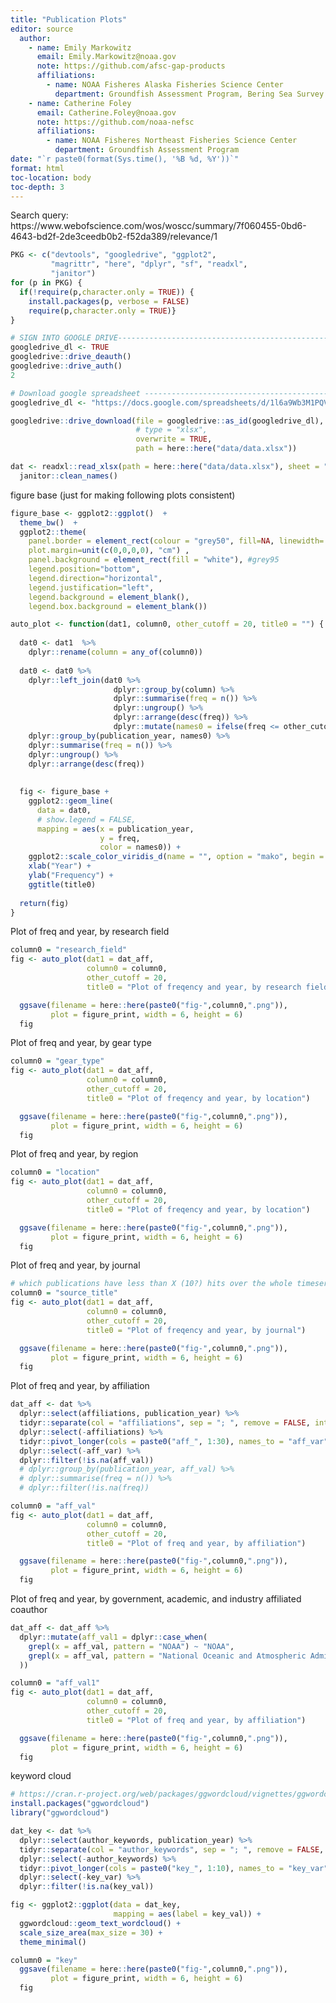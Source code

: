 ```yaml
---
title: "Publication Plots"
editor: source
  author:
    - name: Emily Markowitz
      email: Emily.Markowitz@noaa.gov 
      note: https://github.com/afsc-gap-products
      affiliations:
        - name: NOAA Fisheres Alaska Fisheries Science Center
          department: Groundfish Assessment Program, Bering Sea Survey Team
    - name: Catherine Foley
      email: Catherine.Foley@noaa.gov 
      note: https://github.com/noaa-nefsc
      affiliations:
        - name: NOAA Fisheres Northeast Fisheries Science Center
          department: Groundfish Assessment Program
date: "`r paste0(format(Sys.time(), '%B %d, %Y'))`"
format: html
toc-location: body
toc-depth: 3
---
```


Search query: https://www.webofscience.com/wos/woscc/summary/7f060455-0bd6-4643-bd2f-2de3ceedb0b2-f52da389/relevance/1 

```r
PKG <- c("devtools", "googledrive", "ggplot2", 
         "magrittr", "here", "dplyr", "sf", "readxl", 
         "janitor")
for (p in PKG) {
  if(!require(p,character.only = TRUE)) {  
    install.packages(p, verbose = FALSE)
    require(p,character.only = TRUE)}
}
```


```r

# SIGN INTO GOOGLE DRIVE--------------------------------------------------------
googledrive_dl <- TRUE
googledrive::drive_deauth()
googledrive::drive_auth()
2

# Download google spreadsheet --------------------------------------------------
googledrive_dl <- "https://docs.google.com/spreadsheets/d/1l6a9Wb3M1PQV9UwHk7Ddfiiuq5U5lVW5"

googledrive::drive_download(file = googledrive::as_id(googledrive_dl),  #"gap_survey_progression.csv",
                            # type = "xlsx", 
                            overwrite = TRUE, 
                            path = here::here("data/data.xlsx"))

dat <- readxl::read_xlsx(path = here::here("data/data.xlsx"), sheet = "Papers") %>% 
  janitor::clean_names() 
```

figure base (just for making following plots consistent)

```r
figure_base <- ggplot2::ggplot()  +
  theme_bw()  +
  ggplot2::theme(
    panel.border = element_rect(colour = "grey50", fill=NA, linewidth=.5),
    plot.margin=unit(c(0,0,0,0), "cm") ,
    panel.background = element_rect(fill = "white"), #grey95
    legend.position="bottom",
    legend.direction="horizontal",
    legend.justification="left",
    legend.background = element_blank(),
    legend.box.background = element_blank())
```


```r
auto_plot <- function(dat1, column0, other_cutoff = 20, title0 = "") {
  
  dat0 <- dat1  %>% 
    dplyr::rename(column = any_of(column0)) 
  
  dat0 <- dat0 %>% 
    dplyr::left_join(dat0 %>% 
                       dplyr::group_by(column) %>% 
                       dplyr::summarise(freq = n()) %>% 
                       dplyr::ungroup() %>%
                       dplyr::arrange(desc(freq)) %>%
                       dplyr::mutate(names0 = ifelse(freq <= other_cutoff, "Other", column)) ) %>% 
    dplyr::group_by(publication_year, names0) %>% 
    dplyr::summarise(freq = n()) %>% 
    dplyr::ungroup() %>%
    dplyr::arrange(desc(freq))
  
  
  fig <- figure_base + 
    ggplot2::geom_line(
      data = dat0, 
      # show.legend = FALSE, 
      mapping = aes(x = publication_year, 
                    y = freq, 
                    color = names0)) + 
    ggplot2::scale_color_viridis_d(name = "", option = "mako", begin = .1, end = .7) + 
    xlab("Year") +
    ylab("Frequency") +
    ggtitle(title0) 
  
  return(fig)
}
```

Plot of freq and year, by research field

```r
column0 = "research_field"
fig <- auto_plot(dat1 = dat_aff, 
                 column0 = column0, 
                 other_cutoff = 20, 
                 title0 = "Plot of freqency and year, by research field")

  ggsave(filename = here::here(paste0("fig-",column0,".png")),
         plot = figure_print, width = 6, height = 6)
  fig
```

Plot of freq and year, by gear type

```r
column0 = "gear_type"
fig <- auto_plot(dat1 = dat_aff, 
                 column0 = column0, 
                 other_cutoff = 20, 
                 title0 = "Plot of freqency and year, by location")

  ggsave(filename = here::here(paste0("fig-",column0,".png")),
         plot = figure_print, width = 6, height = 6)
  fig
```

Plot of freq and year, by region

```r

column0 = "location"
fig <- auto_plot(dat1 = dat_aff, 
                 column0 = column0, 
                 other_cutoff = 20, 
                 title0 = "Plot of freqency and year, by location")

  ggsave(filename = here::here(paste0("fig-",column0,".png")),
         plot = figure_print, width = 6, height = 6)
  fig
```

Plot of freq and year, by journal

```r
# which publications have less than X (10?) hits over the whole timeseries?
column0 = "source_title"
fig <- auto_plot(dat1 = dat_aff, 
                 column0 = column0, 
                 other_cutoff = 20, 
                 title0 = "Plot of freqency and year, by journal")

  ggsave(filename = here::here(paste0("fig-",column0,".png")),
         plot = figure_print, width = 6, height = 6)
  fig
```

Plot of freq and year, by affiliation

```r
dat_aff <- dat %>% 
  dplyr::select(affiliations, publication_year) %>%
  tidyr::separate(col = "affiliations", sep = "; ", remove = FALSE, into = paste0("aff_", 1:30)) %>% 
  dplyr::select(-affiliations) %>%
  tidyr::pivot_longer(cols = paste0("aff_", 1:30), names_to = "aff_var", values_to = "aff_val") %>%
  dplyr::select(-aff_var) %>% 
  dplyr::filter(!is.na(aff_val))
  # dplyr::group_by(publication_year, aff_val) %>% 
  # dplyr::summarise(freq = n()) %>% 
  # dplyr::filter(!is.na(freq))

column0 = "aff_val"
fig <- auto_plot(dat1 = dat_aff, 
                 column0 = column0, 
                 other_cutoff = 20, 
                 title0 = "Plot of freq and year, by affiliation")

  ggsave(filename = here::here(paste0("fig-",column0,".png")),
         plot = figure_print, width = 6, height = 6)
  fig
```

Plot of freq and year, by government, academic, and industry affiliated coauthor

```r
dat_aff <- dat_aff %>% 
  dplyr::mutate(aff_val1 = dplyr::case_when(
    grepl(x = aff_val, pattern = "NOAA") ~ "NOAA",
    grepl(x = aff_val, pattern = "National Oceanic and Atmospheric Administration") ~ "NOAA"
  ))

column0 = "aff_val1"
fig <- auto_plot(dat1 = dat_aff, 
                 column0 = column0, 
                 other_cutoff = 20, 
                 title0 = "Plot of freq and year, by affiliation")

  ggsave(filename = here::here(paste0("fig-",column0,".png")),
         plot = figure_print, width = 6, height = 6)
  fig
```

keyword cloud

```r
# https://cran.r-project.org/web/packages/ggwordcloud/vignettes/ggwordcloud.html
install.packages("ggwordcloud")
library("ggwordcloud")

dat_key <- dat %>% 
  dplyr::select(author_keywords, publication_year) %>%
  tidyr::separate(col = "author_keywords", sep = "; ", remove = FALSE, into = paste0("key_", 1:10)) %>% 
  dplyr::select(-author_keywords) %>%
  tidyr::pivot_longer(cols = paste0("key_", 1:10), names_to = "key_var", values_to = "key_val") %>%
  dplyr::select(-key_var) %>% 
  dplyr::filter(!is.na(key_val))

fig <- ggplot2::ggplot(data = dat_key, 
                       mapping = aes(label = key_val)) +
  ggwordcloud::geom_text_wordcloud() +
  scale_size_area(max_size = 30) +
  theme_minimal()

column0 = "key"
  ggsave(filename = here::here(paste0("fig-",column0,".png")),
         plot = figure_print, width = 6, height = 6)
  fig
```

